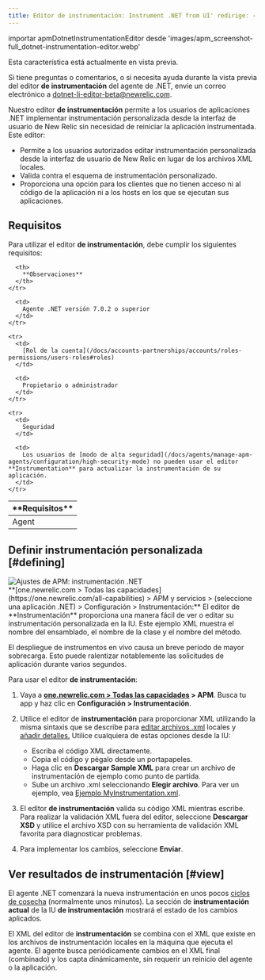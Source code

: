 ```yaml
---
title: Editor de instrumentación: Instrument .NET from UI' redirige: - /docs/agents/net-agent/custom-instrumentation/live-instrumentation-editor-instrument-ui - /docs/live-instrumentation-editor-instrument-ui - /docs/instrumentation-editor-instrument-ui
---
```


importar apmDotnetInstrumentationEditor desde 'images/apm\_screenshot-full\_dotnet-instrumentation-editor.webp'

<Callout title="PREVIEW FEATURE"> Esta característica está actualmente en vista previa.

  Si tiene preguntas o comentarios, o si necesita ayuda durante la vista previa del editor **de instrumentación** del agente de .NET, envíe un correo electrónico a [dotnet-li-editor-beta@newrelic.com](mailto:dotnet-li-editor-beta@newrelic.com). </Callout>

Nuestro editor **de instrumentación** permite a los usuarios de aplicaciones .NET implementar instrumentación personalizada desde la interfaz de usuario de New Relic sin necesidad de reiniciar la aplicación instrumentada. Este editor:

* Permite a los usuarios autorizados editar instrumentación personalizada desde la interfaz de usuario de New Relic en lugar de los archivos XML locales.
* Valida contra el esquema de instrumentación personalizado.
* Proporciona una opción para los clientes que no tienen acceso ni al código de la aplicación ni a los hosts en los que se ejecutan sus aplicaciones.

## Requisitos

Para utilizar el editor **de instrumentación**, debe cumplir los siguientes requisitos:

<table>
  <thead>
    <tr>
      <th width={200}>
        **Requisitos**
      </th>

      <th>
        **Observaciones**
      </th>
    </tr>
  </thead>

  <tbody>
    <tr>
      <td>
        Agent
      </td>

      <td>
        Agente .NET versión 7.0.2 o superior
      </td>
    </tr>

    <tr>
      <td>
        [Rol de la cuenta](/docs/accounts-partnerships/accounts/roles-permissions/users-roles#roles)
      </td>

      <td>
        Propietario o administrador
      </td>
    </tr>

    <tr>
      <td>
        Seguridad
      </td>

      <td>
        Los usuarios de [modo de alta seguridad](/docs/agents/manage-apm-agents/configuration/high-security-mode) no pueden usar el editor **Instrumentation** para actualizar la instrumentación de su aplicación.
      </td>
    </tr>
  </tbody>
</table>

## Definir instrumentación personalizada \[#defining]

<img title="Ajustes de APM: instrumentación .NET" alt="Ajustes de APM: instrumentación .NET" src={apmDotnetInstrumentationEditor} />

<figcaption>
  **[one.newrelic.com > Todas las capacidades](https://one.newrelic.com/all-capabilities) > APM y servicios > (seleccione una aplicación .NET) > Configuración > Instrumentación:** El editor de **Instrumentación** proporciona una manera fácil de ver o editar su instrumentación personalizada en la IU. Este ejemplo XML muestra el nombre del ensamblado, el nombre de la clase y el nombre del método.
</figcaption>

<Callout variant="important"> El despliegue de instrumentos en vivo causa un breve período de mayor sobrecarga. Esto puede ralentizar notablemente las solicitudes de aplicación durante varios segundos. </Callout>

Para usar el editor **de instrumentación**:

1. Vaya a **[one.newrelic.com > Todas las capacidades](https://one.newrelic.com/all-capabilities) > APM**. Busca tu app y haz clic en **Configuración > Instrumentación**.
2. Utilice el editor de **instrumentación** para proporcionar XML utilizando la misma sintaxis que se describe para [editar archivos .xml](/docs/agents/net-agent/custom-instrumentation/create-transactions-xml-net) locales y [añadir detalles.](/docs/agents/net-agent/custom-instrumentation/add-detail-transactions-xml-net) Utilice cualquiera de estas opciones desde la IU:

   * Escriba el código XML directamente.
   * Copia el código y pégalo desde un portapapeles.
   * Haga clic en **Descargar Sample XML** para crear un archivo de instrumentación de ejemplo como punto de partida.
   * Sube un archivo .xml seleccionando **Elegir archivo**. Para ver un ejemplo, vea [Ejemplo MyInstrumentation.xml](/docs/agents/net-agent/custom-instrumentation/add-detail-transactions-xml-net#sample).
3. El editor **de instrumentación** valida su código XML mientras escribe. Para realizar la validación XML fuera del editor, seleccione **Descargar XSD** y utilice el archivo XSD con su herramienta de validación XML favorita para diagnosticar problemas.
4. Para implementar los cambios, seleccione **Enviar**.

## Ver resultados de instrumentación \[#view]

El agente .NET comenzará la nueva instrumentación en unos pocos [ciclos de cosecha](/docs/using-new-relic/welcome-new-relic/getting-started/glossary#harvest-cycle) (normalmente unos minutos). La sección de **instrumentación actual** de la IU **de instrumentación** mostrará el estado de los cambios aplicados.

El XML del editor de **instrumentación** se combina con el XML que existe en los archivos de instrumentación locales en la máquina que ejecuta el agente. El agente busca periódicamente cambios en el XML final (combinado) y los capta dinámicamente, sin requerir un reinicio del agente o la aplicación.
